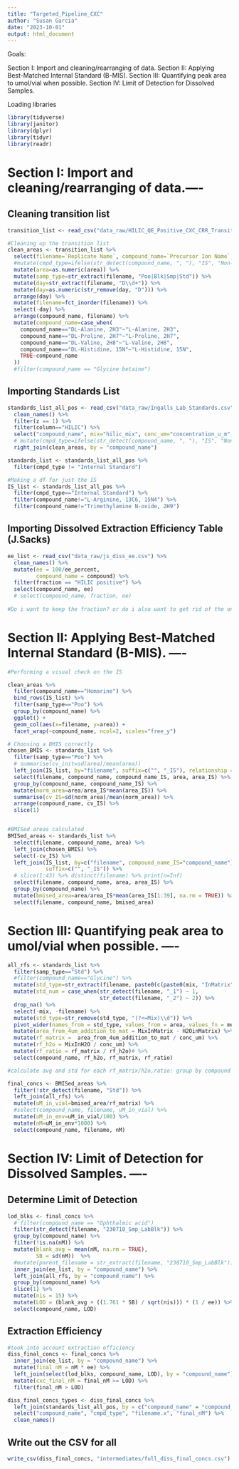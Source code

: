 ```yaml
---
title: "Targeted_Pipeline_CXC"
author: "Susan Garcia"
date: "2023-10-01"
output: html_document
---
```


Goals:

Section I: Import and cleaning/rearranging of data.
Section II: Applying Best-Matched Internal Standard (B-MIS).
Section III: Quantifying peak area to umol/vial when possible. 
Section IV: Limit of Detection for Dissolved Samples.

Loading libraries
```r
library(tidyverse)
library(janitor)
library(dplyr)
library(tidyr)
library(readr)
```
# Section I: Import and cleaning/rearranging of data.----
## Cleaning transition list
```r
transition_list <- read_csv("data_raw/HILIC_QE_Positive_CXC_CRR_TransitionResults.csv")

#Cleaning up the transition list
clean_areas <- transition_list %>%
  select(filename=`Replicate Name`, compound_name=`Precursor Ion Name`, area=Area) %>%
  #mutate(cmpd_type=ifelse(str_detect(compound_name, ", "), "IS", "Non-IS")) %>%
  mutate(area=as.numeric(area)) %>%
  mutate(samp_type=str_extract(filename, "Poo|Blk|Smp|Std")) %>%
  mutate(day=str_extract(filename, "D\\d+")) %>%
  mutate(day=as.numeric(str_remove(day, "D"))) %>%
  arrange(day) %>%
  mutate(filename=fct_inorder(filename)) %>%
  select(-day) %>%
  arrange(compound_name, filename) %>%
  mutate(compound_name=case_when(
    compound_name=="DL-Alanine, 2H3"~"L-Alanine, 2H3",
    compound_name=="DL-Proline, 2H7"~"L-Proline, 2H7",
    compound_name=="DL-Valine, 2H8"~"L-Valine, 2H8",
    compound_name=="DL-Histidine, 15N"~"L-Histidine, 15N",
    TRUE~compound_name
  ))
  #filter(compound_name == "Glycine betaine")


```
## Importing Standards List
```r
standards_list_all_pos <- read_csv("data_raw/Ingalls_Lab_Standards.csv") %>%
  clean_names() %>%
  filter(z == 1) %>%
  filter(column=="HILIC") %>%
  select("compound_name", mix="hilic_mix", conc_um="concentration_u_m", cmpd_type="compound_type") %>%
  # mutate(cmpd_type=ifelse(str_detect(compound_name, ", "), "IS", "Non-IS")) %>%
  right_join(clean_areas, by = "compound_name")

standards_list <- standards_list_all_pos %>%
  filter(cmpd_type != "Internal Standard")

#Making a df for just the IS
IS_list <- standards_list_all_pos %>%
  filter(cmpd_type=="Internal Standard") %>%
  filter(compound_name!="L-Arginine, 13C6, 15N4") %>%
  filter(compound_name!="Trimethylamine N-oxide, 2H9")
```



## Importing Dissolved Extraction Efficiency Table (J.Sacks)

```r
ee_list <- read_csv("data_raw/js_diss_ee.csv") %>%
  clean_names() %>%
  mutate(ee = 100/ee_percent,
         compound_name = compound) %>%
  filter(fraction == "HILIC positive") %>%
  select(compound_name, ee)
  # select(compound_name, fraction, ee) 
 
#Do i want to keep the fraction? or do i also want to get rid of the ones that are not Positive?
```


# Section II: Applying Best-Matched Internal Standard (B-MIS). ----
```r
#Performing a visual check on the IS

clean_areas %>%
  filter(compound_name=="Homarine") %>%
  bind_rows(IS_list) %>%
  filter(samp_type=="Poo") %>%
  group_by(compound_name) %>%
  ggplot() +
  geom_col(aes(x=filename, y=area)) +
  facet_wrap(~compound_name, ncol=2, scales="free_y")

# Choosing a BMIS correctly 
chosen_BMIS <- standards_list %>%
  filter(samp_type=="Poo") %>%
  # summarise(cv_init=sd(area)/mean(area))
  left_join(IS_list, by="filename", suffix=c("", "_IS"), relationship = "many-to-many") %>%
  select(filename, compound_name, compound_name_IS, area, area_IS) %>%
  group_by(compound_name, compound_name_IS) %>%
  mutate(norm_area=area/area_IS*mean(area_IS)) %>%
  summarise(cv_IS=sd(norm_area)/mean(norm_area)) %>%
  arrange(compound_name, cv_IS) %>%
  slice(1)


#BMISed areas calculated
BMISed_areas <- standards_list %>%
  select(filename, compound_name, area) %>%
  left_join(chosen_BMIS) %>%
  select(-cv_IS) %>%
  left_join(IS_list, by=c("filename", compound_name_IS="compound_name"),
            suffix=c("", "_IS")) %>%
  # slice(1:43) %>% distinct(filename) %>% print(n=Inf)
  select(filename, compound_name, area, area_IS) %>%
  group_by(compound_name) %>%
  mutate(bmised_area=area/area_IS*mean(area_IS[1:39], na.rm = TRUE)) %>%
  select(filename, compound_name, bmised_area) 
```


# Section III: Quantifying peak area to umol/vial when possible. ----

```r
all_rfs <- standards_list %>%
  filter(samp_type=="Std") %>%
  #filter(compound_name=="Glycine") %>%
  mutate(std_type=str_extract(filename, paste0(c(paste0(mix, "InMatrix"), paste0(mix, "InH2O"), "H2OinMatrix"), collapse = "|"))) %>%
  mutate(std_num = case_when(str_detect(filename, "_1") ~ 1,
                             str_detect(filename, "_2") ~ 2)) %>%
  drop_na() %>%
  select(-mix, -filename) %>%
  mutate(std_type=str_remove(std_type, "(?<=Mix)\\d")) %>%
  pivot_wider(names_from = std_type, values_from = area, values_fn = mean) %>%
  mutate(area_from_4um_addition_to_mat = MixInMatrix - H2OinMatrix) %>%
  mutate(rf_matrix =  area_from_4um_addition_to_mat / conc_um) %>%
  mutate(rf_h2o = MixInH2O / conc_um) %>%
  mutate(rf_ratio = rf_matrix / rf_h2o)# %>%
  select(compound_name, rf_h2o, rf_matrix, rf_ratio)

#calculate avg and std for each rf_matrix/h2o,ratio: group by compound and ungroup to get to the point

```

```r
final_concs <- BMISed_areas %>%
  filter(!str_detect(filename, "Std")) %>%
  left_join(all_rfs) %>%
  mutate(uM_in_vial=bmised_area/rf_matrix) %>%
  #select(compound_name, filename, uM_in_vial) %>%
  mutate(uM_in_env=uM_in_vial/100) %>%
  mutate(nM=uM_in_env*1000) %>%
  select(compound_name, filename, nM)
```

# Section IV: Limit of Detection for Dissolved Samples. ----

## Determine Limit of Detection
```r
lod_blks <- final_concs %>%
  # filter(compound_name == "Ophthalmic acid")
  filter(str_detect(filename, "230710_Smp_LabBlk")) %>%
  group_by(compound_name) %>%
  filter(!is.na(nM)) %>%
  mutate(blank_avg = mean(nM, na.rm = TRUE),
         SB = sd(nM))  %>%
  #mutate(parent_filename = str_extract(filename, "230710_Smp_LabBlk")) %>%
  inner_join(ee_list, by = "compound_name") %>%
  left_join(all_rfs, by = "compound_name") %>%
  group_by(compound_name) %>%
  slice(1) %>%
  mutate(nis = 15) %>%
  mutate(LOD = (blank_avg + ((1.761 * SB) / sqrt(nis))) * (1 / ee)) %>%
  select(compound_name, LOD)

```


## Extraction Efficiency

```r
#took into account extraction efficiency
diss_final_concs <- final_concs %>%
  inner_join(ee_list, by = "compound_name") %>%
  mutate(final_nM = nM * ee) %>%
  left_join(select(lod_blks, compound_name, LOD), by = "compound_name") %>%
  mutate(cxc_final_nM = final_nM >= LOD) %>%
  filter(final_nM > LOD)

diss_final_concs_types <- diss_final_concs %>%
  left_join(standards_list_all_pos, by = c("compound_name" = "compound_name")) %>%
  select("compound_name", "cmpd_type", "filename.x", "final_nM") %>%
  clean_names()
```


## Write out the CSV for all
```r
write_csv(diss_final_concs, "intermediates/full_diss_final_concs.csv")
```

